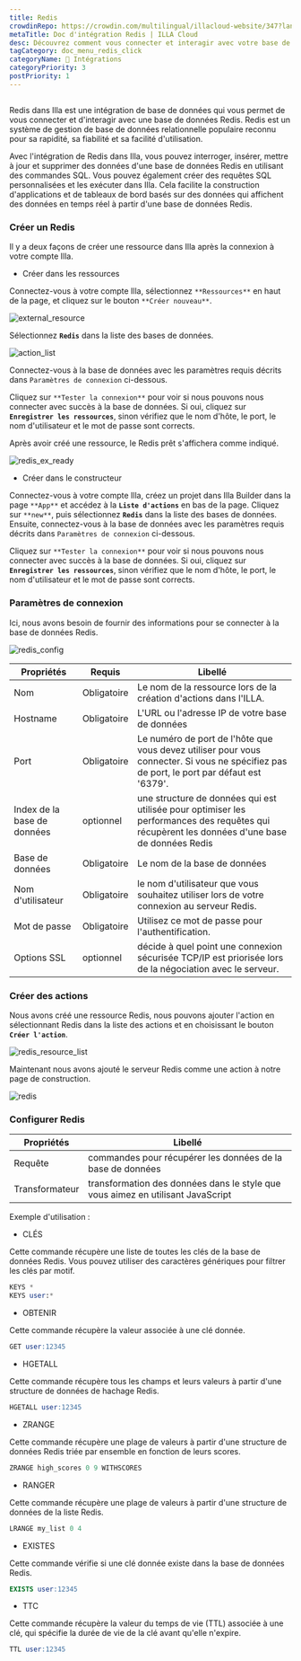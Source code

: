 ```yaml
---
title: Redis
crowdinRepo: https://crowdin.com/multilingual/illacloud-website/347?languages=fr&filter=basic&value=0
metaTitle: Doc d'intégration Redis | ILLA Cloud
desc: Découvrez comment vous connecter et interagir avec votre base de données Redis en utilisant la fonctionnalité d'intégration de la base de données d'ILLA Cloud. Consultez ce guide pour plus de détails.
tagCategory: doc_menu_redis_click
categoryName: 🔨 Intégrations
categoryPriority: 3
postPriority: 1
---
```


## <h2 hidden>Qu'est-ce que Redis ?</h2>

Redis dans Illa est une intégration de base de données qui vous permet de vous connecter et d'interagir avec une base de données Redis. Redis est un système de gestion de base de données relationnelle populaire reconnu pour sa rapidité, sa fiabilité et sa facilité d'utilisation.

Avec l'intégration de Redis dans Illa, vous pouvez interroger, insérer, mettre à jour et supprimer des données d'une base de données Redis en utilisant des commandes SQL. Vous pouvez également créer des requêtes SQL personnalisées et les exécuter dans Illa. Cela facilite la construction d'applications et de tableaux de bord basés sur des données qui affichent des données en temps réel à partir d'une base de données Redis.

### Créer un Redis

Il y a deux façons de créer une ressource dans Illa après la connexion à votre compte Illa.

-   Créer dans les ressources

Connectez-vous à votre compte Illa, sélectionnez `**Ressources**` en haut de la page, et cliquez sur le bouton `**Créer nouveau**`.

![external_resource](https://cdn.illacloud.com/official-website/img/docs/external_resource.png)

Sélectionnez **`Redis`** dans la liste des bases de données.

![action_list](https://cdn.illacloud.com/official-website/img/docs/action_list.png)

Connectez-vous à la base de données avec les paramètres requis décrits dans `Paramètres de connexion` ci-dessous.

Cliquez sur `**Tester la connexion**` pour voir si nous pouvons nous connecter avec succès à la base de données. Si oui, cliquez sur **`Enregistrer les ressources`**, sinon vérifiez que le nom d'hôte, le port, le nom d'utilisateur et le mot de passe sont corrects.

Après avoir créé une ressource, le Redis prêt s'affichera comme indiqué.

![redis_ex_ready](https://cdn.illacloud.com/official-website/img/docs/redis_ex_ready.png)

-   Créer dans le constructeur

Connectez-vous à votre compte Illa, créez un projet dans Illa Builder dans la page `**App**` et accédez à la **`Liste d'actions`** en bas de la page. Cliquez sur `**new**`, puis sélectionnez **`Redis`** dans la liste des bases de données. Ensuite, connectez-vous à la base de données avec les paramètres requis décrits dans `Paramètres de connexion` ci-dessous.

Cliquez sur `**Tester la connexion**` pour voir si nous pouvons nous connecter avec succès à la base de données. Si oui, cliquez sur **`Enregistrer les ressources`**, sinon vérifiez que le nom d'hôte, le port, le nom d'utilisateur et le mot de passe sont corrects.

### Paramètres de connexion

Ici, nous avons besoin de fournir des informations pour se connecter à la base de données Redis.

![redis_config](https://cdn.illacloud.com/official-website/img/docs/redis_config.png)

| Propriétés                  | Requis      | Libellé                                                                                                                                                |
| --------------------------- | ----------- | ------------------------------------------------------------------------------------------------------------------------------------------------------ |
| Nom                         | Obligatoire | Le nom de la ressource lors de la création d'actions dans l'ILLA.                                                                                      |
| Hostname                    | Obligatoire | L'URL ou l'adresse IP de votre base de données                                                                                                         |
| Port                        | Obligatoire | Le numéro de port de l'hôte que vous devez utiliser pour vous connecter. Si vous ne spécifiez pas de port, le port par défaut est '6379'.              |
| Index de la base de données | optionnel   | une structure de données qui est utilisée pour optimiser les performances des requêtes qui récupèrent les données d'une base de données Redis          |
| Base de données             | Obligatoire | Le nom de la base de données                                                                                                                           |
| Nom d'utilisateur           | Obligatoire | le nom d'utilisateur que vous souhaitez utiliser lors de votre connexion au serveur Redis.                                                             |
| Mot de passe                | Obligatoire | Utilisez ce mot de passe pour l'authentification.                                                                                                      |
| Options SSL                 | optionnel   | décide à quel point une connexion sécurisée TCP/IP est priorisée lors de la négociation avec le serveur.                                               |

### Créer des actions

Nous avons créé une ressource Redis, nous pouvons ajouter l'action en sélectionnant Redis dans la liste des actions et en choisissant le bouton **`Créer l'action`**.

![redis_resource_list](https://cdn.illacloud.com/official-website/img/docs/redis_resource_list.png)

Maintenant nous avons ajouté le serveur Redis comme une action à notre page de construction.

![redis](https://cdn.illacloud.com/official-website/img/docs/redis.png)

### Configurer Redis

| Propriétés     | Libellé                                                                         |
| -------------- | ------------------------------------------------------------------------------- |
| Requête        | commandes pour récupérer les données de la base de données                      |
| Transformateur | transformation des données dans le style que vous aimez en utilisant JavaScript |

Exemple d'utilisation :

-   CLÉS

Cette commande récupère une liste de toutes les clés de la base de données Redis. Vous pouvez utiliser des caractères génériques pour filtrer les clés par motif.

```sql
KEYS *
KEYS user:*
```

-   OBTENIR

Cette commande récupère la valeur associée à une clé donnée.

```sql
GET user:12345
```

-   HGETALL

Cette commande récupère tous les champs et leurs valeurs à partir d'une structure de données de hachage Redis.

```sql
HGETALL user:12345
```

-   ZRANGE

Cette commande récupère une plage de valeurs à partir d'une structure de données Redis triée par ensemble en fonction de leurs scores.

```sql
ZRANGE high_scores 0 9 WITHSCORES
```

-   RANGER

Cette commande récupère une plage de valeurs à partir d'une structure de données de la liste Redis.

```sql
LRANGE my_list 0 4
```

-   EXISTES

Cette commande vérifie si une clé donnée existe dans la base de données Redis.

```sql
EXISTS user:12345
```

-   TTC

Cette commande récupère la valeur du temps de vie (TTL) associée à une clé, qui spécifie la durée de vie de la clé avant qu'elle n'expire.

```sql
TTL user:12345
```
